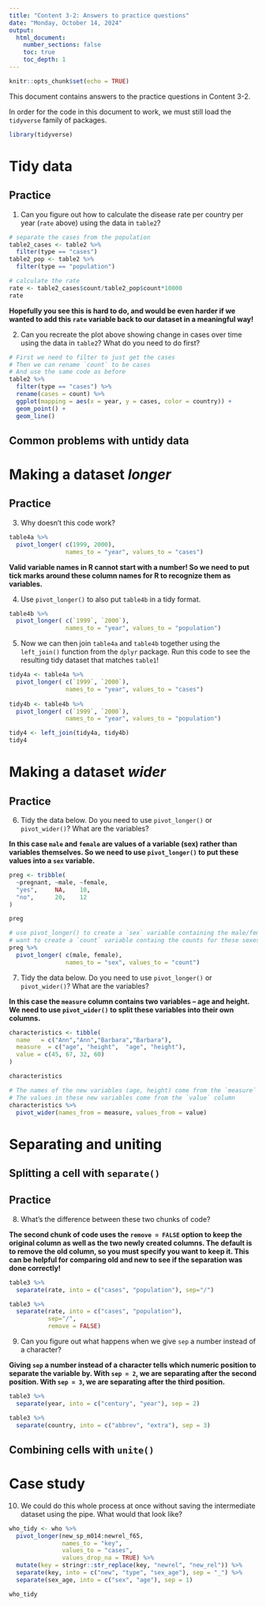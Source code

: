 ```yaml
---
title: "Content 3-2: Answers to practice questions"
date: "Monday, October 14, 2024"
output: 
  html_document:
    number_sections: false
    toc: true
    toc_depth: 1
---
```

```r
knitr::opts_chunk$set(echo = TRUE)
```

This document contains answers to the practice questions in Content 3-2. 

In order for the code in this document to work, we must still load the `tidyverse` family of packages.
```r
library(tidyverse)
```

# Tidy data

## Practice

1. Can you figure out how to calculate the disease rate per country per year (`rate` above) using the data in `table2`?
```r
# separate the cases from the population
table2_cases <- table2 %>%
  filter(type == "cases")
table2_pop <- table2 %>%
  filter(type == "population")

# calculate the rate
rate <- table2_cases$count/table2_pop$count*10000
rate
```

**Hopefully you see this is hard to do, and would be even harder if we wanted to add this `rate` variable back to our dataset in a meaningful way!**

2. Can you recreate the plot above showing change in cases over time using the data in `table2`? What do you need to do first?
```r
# First we need to filter to just get the cases
# Then we can rename `count` to be cases
# And use the same code as before
table2 %>%
  filter(type == "cases") %>%
  rename(cases = count) %>%
  ggplot(mapping = aes(x = year, y = cases, color = country)) +
  geom_point() +
  geom_line()
```

## Common problems with untidy data

# Making a dataset *longer*

## Practice

3. Why doesn't this code work?
```r
table4a %>%
  pivot_longer( c(1999, 2000), 
                names_to = "year", values_to = "cases")
```

**Valid variable names in R cannot start with a number!  So we need to put tick marks around these column names for R to recognize them as variables.**

4. Use `pivot_longer()` to also put `table4b` in a tidy format.
```r
table4b %>% 
  pivot_longer( c(`1999`, `2000`), 
                names_to = "year", values_to = "population")
```

5. Now we can then join `table4a` and `table4b` together using the `left_join()` function from the `dplyr` package.  Run this code to see the resulting tidy dataset that matches `table1`!
```r
tidy4a <- table4a %>%
  pivot_longer( c(`1999`, `2000`), 
                names_to = "year", values_to = "cases")
  
tidy4b <- table4b %>%
  pivot_longer( c(`1999`, `2000`), 
                names_to = "year", values_to = "population")

tidy4 <- left_join(tidy4a, tidy4b)
tidy4
```

# Making a dataset *wider*

## Practice

6. Tidy the data below.  Do you need to use `pivot_longer()` or `pivot_wider()`?  What are the variables?

**In this case `male` and `female` are values of a variable (sex) rather than variables themselves.  So we need to use `pivot_longer()` to put these values into a `sex` variable.**

```r
preg <- tribble(
  ~pregnant, ~male, ~female,
  "yes",     NA,    10,
  "no",      20,    12
)

preg

# use pivot_longer() to create a `sex` variable containing the male/female values
# want to create a `count` variable containg the counts for these sexes
preg %>%
  pivot_longer( c(male, female),
                names_to = "sex", values_to = "count")
```

7. Tidy the data below.  Do you need to use `pivot_longer()` or `pivot_wider()`?  What are the variables?

**In this case the `measure` column contains two variables -- age and height.  We need to use `pivot_wider()` to split these variables into their own columns.**

```r
characteristics <- tibble(
  name   = c("Ann","Ann","Barbara","Barbara"),
  measure  = c("age", "height",  "age", "height"),
  value = c(45, 67, 32, 60)
)

characteristics

# The names of the new variables (age, height) come from the `measure` column
# The values in these new variables come from the `value` column
characteristics %>%
  pivot_wider(names_from = measure, values_from = value)
```


# Separating and uniting

## Splitting a cell with `separate()`

## Practice

8. What's the difference between these two chunks of code?

**The second chunk of code uses the `remove = FALSE` option to keep the original column as well as the two newly created columns.  The default is to remove the old column, so you must specify you want to keep it.  This can be helpful for comparing old and new to see if the separation was done correctly!**

```r
table3 %>% 
  separate(rate, into = c("cases", "population"), sep="/")

table3 %>% 
  separate(rate, into = c("cases", "population"), 
           sep="/", 
           remove = FALSE)
```

9. Can you figure out what happens when we give `sep` a number instead of a character?

**Giving `sep` a number instead of a character tells which numeric position to separate the variable by.  With `sep = 2`, we are separating after the second position.  With `sep = 3`, we are separating after the third position.**

```r
table3 %>% 
  separate(year, into = c("century", "year"), sep = 2)

table3 %>% 
  separate(country, into = c("abbrev", "extra"), sep = 3)
```

## Combining cells with `unite()`

# Case study

10. We could do this whole process at once without saving the intermediate dataset using the pipe.  What would that look like? 
```r
who_tidy <- who %>% 
  pivot_longer(new_sp_m014:newrel_f65, 
               names_to = "key", 
               values_to = "cases", 
               values_drop_na = TRUE) %>%
  mutate(key = stringr::str_replace(key, "newrel", "new_rel")) %>%
  separate(key, into = c("new", "type", "sex_age"), sep = "_") %>%
  separate(sex_age, into = c("sex", "age"), sep = 1)

who_tidy
```
